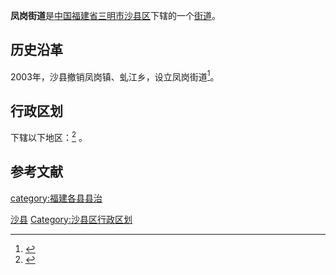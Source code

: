 {{中国乡级行政区|35/04/27/001/000}}
'''凤岗街道'''是[[中华人民共和国|中国]][[福建省|福建省]][[三明市|三明市]][[沙县区|沙县区]]下辖的一个[[街道|街道]]。

== 历史沿革 ==
2003年，沙县撤销凤岗镇、虬江乡，设立凤岗街道<ref>{{cite web|author=福建省人民政府|title=福建省人民政府关于沙县撤销凤岗镇、虬江乡和琅口镇设立凤岗、虬江街道办事处的批复|url=http://www.fujian.gov.cn/zfxxgkl/xxgkml/jgzz/mzcjbzzc/200805/t20080504_67862.htm|accessdate=2011-11-23|date=2003-08-25|year=2003}}{{dead link|date=2017年11月 |bot=InternetArchiveBot |fix-attempted=yes }}</ref>。

== 行政区划 ==
{{PAGENAMEBASE}}下辖以下地区：<ref>{{PRC admin/ref sgc|35/04/27/001/000}}</ref>
{{PRC admin/children|35/04/27/001/000}}。

== 参考文献 ==
{{Reflist}}

{{沙县行政区划}}
{{福建小作品}}
[[Category:三明街道_(行政区划)|沙县]]
[[Category:沙县区行政区划|Category:沙县区行政区划]]
[[category:福建各县县治|category:福建各县县治]]